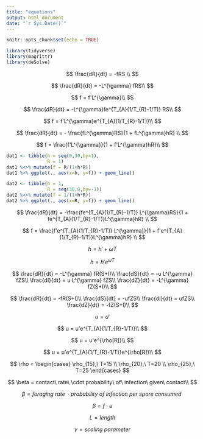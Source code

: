 ```yaml
---
title: "equations"
output: html_document
date: "`r Sys.Date()`"
---
```


```r
knitr::opts_chunk$set(echo = TRUE)
```


```r
library(tidyverse)
library(magrittr)
library(deSolve)
```



$$
\frac{dR}{dt} = -fRS \\
$$


$$
\frac{dR}{dt} = -L^{\gamma} fRS\\
$$

$$
f = f'L^{\gamma}\\
$$

$$
\frac{dR}{dt} = -L^{\gamma}fe^{T_{A}(1/T_{R}-1/T)} RS\\
$$

$$
f = f'L^{\gamma}e^{T_{A}(1/T_{R}-1/T)}\\
$$

$$
\frac{dR}{dt} = - \frac{fL^{\gamma}RS}{1 + fL^{\gamma}hR} \\
$$

$$
f = \frac{f'L^{\gamma}}{1 + f'L^{\gamma}hR}\\
$$

```r
dat1 <- tibble(h = seq(0,30,by=1),
               R = 1)
dat1 %<>% mutate(f = R/(1+h*R))
dat1 %>% ggplot(., aes(x=h, y=f)) + geom_line()

dat2 <- tibble(h = 1,
               R = seq(30,0,by=-1))
dat2 %<>% mutate(f = 1/(1+h*R))
dat2 %>% ggplot(., aes(x=R, y=f)) + geom_line()

```



$$
\frac{dR}{dt} = -\frac{fe^{T_{A}(1/T_{R}-1/T)} L^{\gamma}RS}{1 + fe^{T_{A}(1/T_{R}-1/T)}L^{\gamma}hR} \\
$$

$$
f = \frac{f'e^{T_{A}(1/T_{R}-1/T)} L^{\gamma}}{1 + f'e^{T_{A}(1/T_{R}-1/T)}L^{\gamma}hR} \\
$$


$$
h = h' + {\omega}T
$$


$$
h = h'e^{{\omega}T}
$$



$$
\frac{dR}{dt} = -L^{\gamma} fR(S+I)\\
\frac{dS}{dt} = -u L^{\gamma} fZS\\
\frac{dI}{dt} = u L^{\gamma} fZS\\
\frac{dZ}{dt} = -L^{\gamma} fZ(S+I)\\
$$

$$
\frac{dR}{dt} = -fR(S+I)\\
\frac{dS}{dt} = -ufZS\\
\frac{dI}{dt} = ufZS\\
\frac{dZ}{dt} = -fZ(S+I)\\
$$


$$
u = u'
$$


$$
u = u'e^{T_{A}(1/T_{R}-1/T)}\\
$$



$$
u = u'e^{\rho[R]}\\
$$



$$
u = u'e^{T_{A}(1/T_{R}-1/T)}e^{\rho[R]}\\
$$



$$
\rho = \begin{cases} \rho_{15},\ T=15 \\ \rho_{20},\ T=20 \\ \rho_{25},\ T=25 \end{cases}
$$


$$
\beta = contact\ rate\ \cdot probability\ of\ infection\ given\ contact\\
$$

$$
\beta = foraging\ rate\ \cdot probability\ of\ infection\ per\ spore\ consumed\
$$

$$
\beta = f \cdot u
$$

$$
L = length
$$

$$
\gamma = scaling\ parameter
$$



